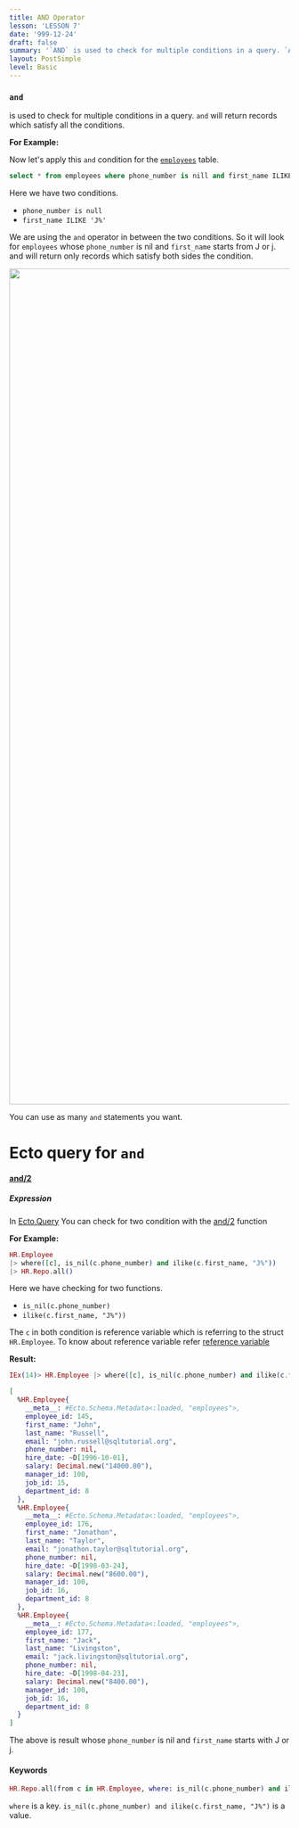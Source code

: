 ```yaml
---
title: AND Operator
lesson: 'LESSON 7'
date: '999-12-24'
draft: false
summary: '`AND` is used to check for multiple conditions in a query. `AND` will return records which satisfy all the conditions.'
layout: PostSimple
level: Basic
---
```


### `and` 
is used to check for multiple conditions in a query. `and` will return records which satisfy all the conditions.

**For Example:**

Now let's apply this `and` condition for the [`employees`](01.%20Introduction) table.

``` SQL
select * from employees where phone_number is nill and first_name ILIKE 'J%';
```

Here we have two conditions. 

- `phone_number is null`
- `first_name ILIKE 'J%'`

We are using the `and` operator in between the two conditions. So it will look for `employees` whose `phone_number` is nil and `first_name` starts from J or j.  and will return only records which satisfy both sides the condition.

<img src="/static/images/Pastedimage20231104154938.png" width="1500" />

You can use as many `and` statements you want.

# Ecto query for `and`

#### [and/2](https://hexdocs.pm/ecto/Ecto.Query.API.html#and/2)
##### Expression

In [Ecto.Query](https://hexdocs.pm/ecto/Ecto.Query.html) You can check for two condition with the [and/2](https://hexdocs.pm/ecto/Ecto.Query.API.html#and/2) function

**For Example:**

``` Elixir
HR.Employee 
|> where([c], is_nil(c.phone_number) and ilike(c.first_name, "J%"))  
|> HR.Repo.all()
```


Here we have checking for two functions. 

-  `is_nil(c.phone_number)` 
- `ilike(c.first_name, "J%"))`

The `c` in both condition is reference variable which is referring to the struct `HR.Employee`.    To know about reference variable refer [reference variable](02.%20Aliases%20in%20Ecto) 

**Result:**

``` Elixir
IEx(14)> HR.Employee |> where([c], is_nil(c.phone_number) and ilike(c.first_name, "J%")) |> HR.Repo.all()            

[
  %HR.Employee{
    __meta__: #Ecto.Schema.Metadata<:loaded, "employees">,
    employee_id: 145,
    first_name: "John",
    last_name: "Russell",
    email: "john.russell@sqltutorial.org",
    phone_number: nil,
    hire_date: ~D[1996-10-01],
    salary: Decimal.new("14000.00"),
    manager_id: 100,
    job_id: 15,
    department_id: 8
  },
  %HR.Employee{
    __meta__: #Ecto.Schema.Metadata<:loaded, "employees">,
    employee_id: 176,
    first_name: "Jonathon",
    last_name: "Taylor",
    email: "jonathon.taylor@sqltutorial.org",
    phone_number: nil,
    hire_date: ~D[1998-03-24],
    salary: Decimal.new("8600.00"),
    manager_id: 100,
    job_id: 16,
    department_id: 8
  },
  %HR.Employee{
    __meta__: #Ecto.Schema.Metadata<:loaded, "employees">,
    employee_id: 177,
    first_name: "Jack",
    last_name: "Livingston",
    email: "jack.livingston@sqltutorial.org",
    phone_number: nil,
    hire_date: ~D[1998-04-23],
    salary: Decimal.new("8400.00"),
    manager_id: 100,
    job_id: 16,
    department_id: 8
  }
]
```

The above is result whose `phone_number` is nil and `first_name` starts with J or j.


#### Keywords

``` Elixir
HR.Repo.all(from c in HR.Employee, where: is_nil(c.phone_number) and ilike(c.first_name, "J%")) 
```

`where` is a key. `is_nil(c.phone_number) and ilike(c.first_name, "J%")` is a value.